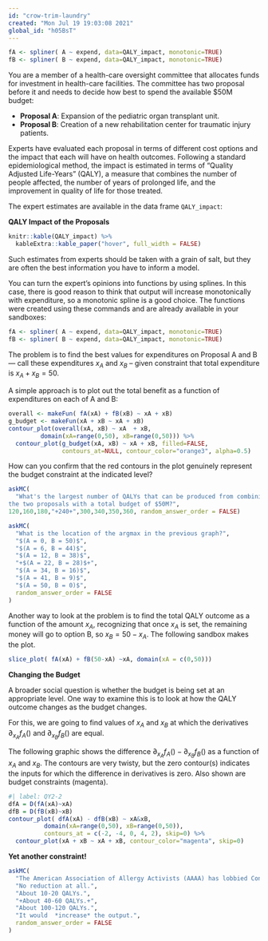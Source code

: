 ```yaml
---
id: "crow-trim-laundry"
created: "Mon Jul 19 19:03:08 2021"
global_id: "h05BsT"
---
```



```r
fA <- spliner( A ~ expend, data=QALY_impact, monotonic=TRUE)
fB <- spliner( B ~ expend, data=QALY_impact, monotonic=TRUE)
```

You are a member of a health-care oversight committee that allocates funds for investment in health-care facilities.  The committee has two proposal before it and needs to decide how best to spend the available $50M budget:

* **Proposal A**: Expansion of the pediatric organ transplant unit.
* **Proposal B**: Creation of a new rehabilitation center for  traumatic injury patients.

Experts have evaluated each proposal in terms of different cost options and the impact that each will have on health outcomes. Following a standard epidemiological method, the impact is estimated in terms of "Quality Adjusted Life-Years" (QALY), a measure that combines the number of people affected, the number of years of prolonged life, and the improvement in quality of life for those treated.

The expert estimates are available in the data frame `QALY_impact`:

**QALY Impact of the Proposals**

```r
knitr::kable(QALY_impact) %>% 
  kableExtra::kable_paper("hover", full_width = FALSE)
```

Such estimates from experts should be taken with a grain of salt, but they are often the best information you have to inform a model.

You can turn the expert's opinions into functions by using splines. In this case, there is good reason to think that output will increase monotonically with expenditure, so a monotonic spline is a good choice.  The functions were created using these commands and are already available in your sandboxes:

```r
fA <- spliner( A ~ expend, data=QALY_impact, monotonic=TRUE)
fB <- spliner( B ~ expend, data=QALY_impact, monotonic=TRUE)
```
 

The problem is to find the best values for expenditures on Proposal A and B  --- call these expenditures  $x_A$ and $x_B$ -- given constraint that total expenditure is $x_A + x_B = 50$.

A simple approach is to plot out the total benefit as a function of expenditures on each of A and B:

```r
overall <- makeFun( fA(xA) + fB(xB) ~ xA + xB)
g_budget <- makeFun(xA + xB ~ xA + xB)
contour_plot(overall(xA, xB) ~ xA  + xB, 
         domain(xA=range(0,50), xB=range(0,50))) %>%
  contour_plot(g_budget(xA, xB) ~ xA + xB, filled=FALSE,
               contours_at=NULL, contour_color="orange3", alpha=0.5)
```
 
 
How can you confirm that the red contours in the plot genuinely represent the budget constraint at the indicated level?

```r
askMC(
  "What's the largest number of QALYs that can be produced from combining
the two proposals with a total budget of $50M?",
120,160,180,"+240+",300,340,350,360, random_answer_order = FALSE)
```


```r
askMC(
  "What is the location of the argmax in the previous graph?",
  "$(A = 0, B = 50)$",
  "$(A = 6, B = 44)$",
  "$(A = 12, B = 38)$",
  "+$(A = 22, B = 28)$+",
  "$(A = 34, B = 16)$",
  "$(A = 41, B = 9)$",
  "$(A = 50, B = 0)$",
  random_answer_order = FALSE
)
```


Another way to look at the problem is to find the total QALY outcome as a function of the amount $x_A$, recognizing that once $x_A$ is set, the remaining money will go to option B, so $x_B = 50-x_A$. The following sandbox makes the plot.

```r
slice_plot( fA(xA) + fB(50-xA) ~xA, domain(xA = c(0,50)))
```


**Changing the Budget**

A broader social question is whether the budget is being set at an appropriate level.  One way to examine this is to look at how the QALY outcome changes as the budget changes.

For this, we are going to find values of $x_A$ and $x_B$ at which the derivatives $\partial_{x_A} f_A()$ and $\partial_{x_B} f_B()$ are equal. 

The following graphic shows the difference $\partial_{x_A} f_A() - \partial_{x_B} f_B()$ as a function of $x_A$ and $x_B$. The contours are very twisty, but the zero contour(s) indicates the inputs for which the difference in derivatives is zero. Also shown are budget constraints (magenta).

```r
#| label: QY2-2
dfA = D(fA(xA)~xA)
dfB = D(fB(xB)~xB)
contour_plot( dfA(xA) - dfB(xB) ~ xA&xB, 
          domain(xA=range(0,50), xB=range(0,50)),
          contours_at = c(-2, -4, 0, 4, 2), skip=0) %>%
  contour_plot(xA + xB ~ xA + xB, contour_color="magenta", skip=0)
```

**Yet another constraint!**

```r
askMC(
  "The American Association of Allergy Activists (AAAA) has lobbied Congress to mandate that, of the 50 units of available funds,  funding for A must be  $x_A \\geq 40$. How much would this constraint reduce the overall output for the two interventions combined? (Remember, if you're spending, say, 45 on A, you can't spend more than the remaining 5 on B.) The challenge for you in answering this question is to pick the appropriate one of the above graphs. Once you have done that, the answer is evident.",
  "No reduction at all.",
  "About 10-20 QALYs.",
  "+About 40-60 QALYs.+",
  "About 100-120 QALYs.",
  "It would  *increase* the output.", 
  random_answer_order = FALSE 
)
```


